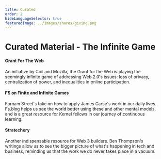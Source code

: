 ```yaml
---
title: Curated
order: 2
hideLanguageSelector: true
featuredImage: ../images/shares/giving.png
---
```


# Curated Material - The Infinite Game

<List>

<Link to="https://www.grantfortheweb.org/">

#### Grant For The Web

An initiative by Coil and Mozilla, the Grant for the Web is playing the seemingly infinite game of addressing Web 2.0's issues: loss of privacy, centralization of power, and inequalities in online participation.

</Link>

<Link to="https://fs.blog/2020/02/finite-and-infinite-games/">

#### FS on Finite and Infinite Games

Farnam Street's take on how to apply James Carse's work in our daily lives. Fs.blog helps us see the world better using these and other mental models, and is a great resource for Kernel fellows in our journey of continuous learning.

</Link>

<Link to="https://stratechery.com/">

#### Stratechery

Another indispensable resource for Web 3 builders. Ben Thompson's writings allow us to see the bigger picture of what's happening in tech and business, reminding us that the work we do never takes place in a vacuum.

</Link>

</List>